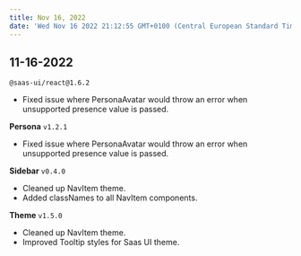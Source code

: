 ```yaml
---
title: Nov 16, 2022
date: 'Wed Nov 16 2022 21:12:55 GMT+0100 (Central European Standard Time)'
---
```


## 11-16-2022

`@saas-ui/react@1.6.2`

- Fixed issue where PersonaAvatar would throw an error when unsupported presence value is passed.

**Persona** `v1.2.1`

- Fixed issue where PersonaAvatar would throw an error when unsupported presence value is passed.

**Sidebar** `v0.4.0`

- Cleaned up NavItem theme.
- Added classNames to all NavItem components.

**Theme** `v1.5.0`

- Cleaned up NavItem theme.
- Improved Tooltip styles for Saas UI theme.
